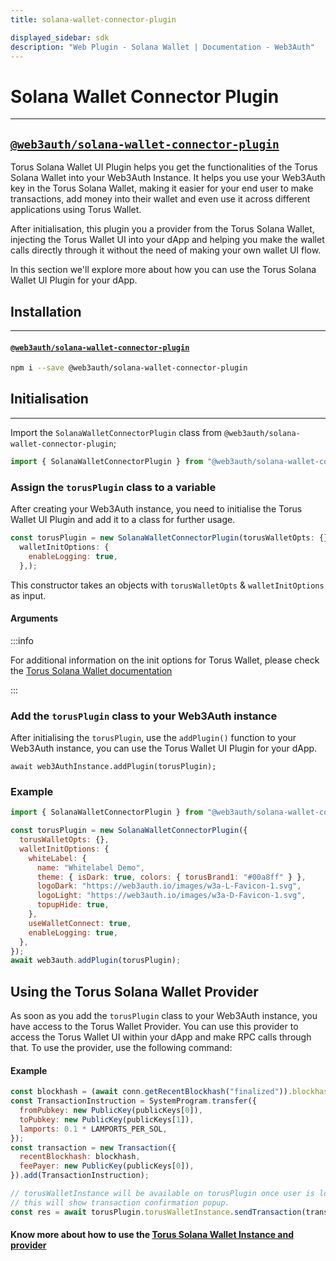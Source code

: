 ```yaml
---
title: solana-wallet-connector-plugin

displayed_sidebar: sdk
description: "Web Plugin - Solana Wallet | Documentation - Web3Auth"
---
```


# Solana Wallet Connector Plugin

---

## [`@web3auth/solana-wallet-connector-plugin`](https://npmjs.com/package/@web3auth/solana-wallet-connector-plugin)


Torus Solana Wallet UI Plugin helps you get the functionalities of the Torus Solana Wallet into your Web3Auth Instance. It helps you use your Web3Auth
key in the Torus Solana Wallet, making it easier for your end user to make transactions, add money into their wallet and even use it across different
applications using Torus Wallet.

After initialisation, this plugin you a provider from the Torus Solana Wallet, injecting the Torus Wallet UI into your dApp and helping you make the
wallet calls directly through it without the need of making your own wallet UI flow.

In this section we'll explore more about how you can use the Torus Solana Wallet UI Plugin for your dApp.

## Installation

---

#### [`@web3auth/solana-wallet-connector-plugin`](https://www.npmjs.com/package/@web3auth/solana-wallet-connector-plugin)

```bash npm2yarn
npm i --save @web3auth/solana-wallet-connector-plugin
```

## Initialisation

---

Import the `SolanaWalletConnectorPlugin` class from `@web3auth/solana-wallet-connector-plugin`;

```javascript
import { SolanaWalletConnectorPlugin } from "@web3auth/solana-wallet-connector-plugin";
```

### Assign the `torusPlugin` class to a variable

After creating your Web3Auth instance, you need to initialise the Torus Wallet UI Plugin and add it to a class for further usage.

```javascript
const torusPlugin = new SolanaWalletConnectorPlugin(torusWalletOpts: {},
  walletInitOptions: {
    enableLogging: true,
  },);
```

This constructor takes an objects with `torusWalletOpts` & `walletInitOptions` as input.

#### Arguments

<PluginConfig />
<PluginWhitelabelConfig />

:::info

For additional information on the init options for Torus Wallet, please check the
[Torus Solana Wallet documentation](https://docs.tor.us/solana-wallet/sdk/class#init)

:::

### Add the `torusPlugin` class to your Web3Auth instance

After initialising the `torusPlugin`, use the `addPlugin()` function to your Web3Auth instance, you can use the Torus Wallet UI Plugin for your dApp.

```
await web3AuthInstance.addPlugin(torusPlugin);
```

### Example

```javascript
import { SolanaWalletConnectorPlugin } from "@web3auth/solana-wallet-connector-plugin";

const torusPlugin = new SolanaWalletConnectorPlugin({
  torusWalletOpts: {},
  walletInitOptions: {
    whiteLabel: {
      name: "Whitelabel Demo",
      theme: { isDark: true, colors: { torusBrand1: "#00a8ff" } },
      logoDark: "https://web3auth.io/images/w3a-L-Favicon-1.svg",
      logoLight: "https://web3auth.io/images/w3a-D-Favicon-1.svg",
      topupHide: true,
    },
    useWalletConnect: true,
    enableLogging: true,
  },
});
await web3auth.addPlugin(torusPlugin);
```

## Using the Torus Solana Wallet Provider

As soon as you add the `torusPlugin` class to your Web3Auth instance, you have access to the Torus Wallet Provider. You can use this provider to
access the Torus Wallet UI within your dApp and make RPC calls through that. To use the provider, use the following command:

#### Example

```javascript
const blockhash = (await conn.getRecentBlockhash("finalized")).blockhash;
const TransactionInstruction = SystemProgram.transfer({
  fromPubkey: new PublicKey(publicKeys[0]),
  toPubkey: new PublicKey(publicKeys[1]),
  lamports: 0.1 * LAMPORTS_PER_SOL,
});
const transaction = new Transaction({
  recentBlockhash: blockhash,
  feePayer: new PublicKey(publicKeys[0]),
}).add(TransactionInstruction);

// torusWalletInstance will be available on torusPlugin once user is logged in.
// this will show transaction confirmation popup.
const res = await torusPlugin.torusWalletInstance.sendTransaction(transaction);
```

#### Know more about how to use the [Torus Solana Wallet Instance and provider](https://docs.tor.us/solana-wallet/sdk/solana/send-transaction)
